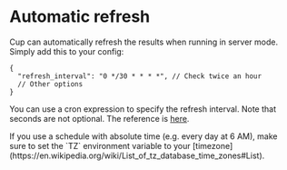 
# Automatic refresh

Cup can automatically refresh the results when running in server mode. Simply add this to your config:

```jsonc
{
  "refresh_interval": "0 */30 * * * *", // Check twice an hour
  // Other options
}
```

You can use a cron expression to specify the refresh interval. Note that seconds are not optional. The reference is [here](https://github.com/Hexagon/croner-rust#pattern).

<Callout>
    If you use a schedule with absolute time (e.g. every day at 6 AM), make sure to set the `TZ` environment variable to your [timezone](https://en.wikipedia.org/wiki/List_of_tz_database_time_zones#List).
</Callout>
